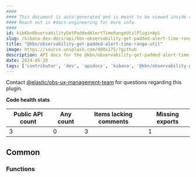 ```yaml
---
####
#### This document is auto-generated and is meant to be viewed inside our experimental, new docs system.
#### Reach out in #docs-engineering for more info.
####
id: kibKbnObservabilityGetPaddedAlertTimeRangeUtilPluginApi
slug: /kibana-dev-docs/api/kbn-observability-get-padded-alert-time-range-util
title: "@kbn/observability-get-padded-alert-time-range-util"
image: https://source.unsplash.com/400x175/?github
description: API docs for the @kbn/observability-get-padded-alert-time-range-util plugin
date: 2024-05-20
tags: ['contributor', 'dev', 'apidocs', 'kibana', '@kbn/observability-get-padded-alert-time-range-util']
---
```




Contact [@elastic/obs-ux-management-team](https://github.com/orgs/elastic/teams/obs-ux-management-team) for questions regarding this plugin.

**Code health stats**

| Public API count  | Any count | Items lacking comments | Missing exports |
|-------------------|-----------|------------------------|-----------------|
| 3 | 0 | 3 | 1 |

## Common

### Functions
<DocDefinitionList data={kbnObservabilityGetPaddedAlertTimeRangeUtilObj.common.functions}/>

